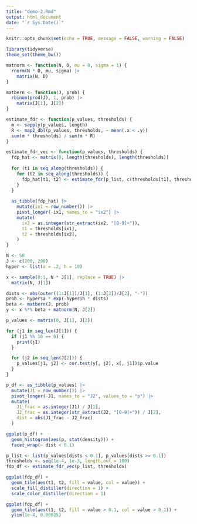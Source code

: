 ```yaml
---
title: "demo-2.Rmd"
output: html_document
date: "`r Sys.Date()`"
---
```


```r
knitr::opts_chunk$set(echo = TRUE, message = FALSE, warning = FALSE)
```

```r
library(tidyverse)
theme_set(theme_bw())
```

```r
matnorm <- function(N, D, mu = 0, sigma = 1) {
  rnorm(N * D, mu, sigma) |>
    matrix(N, D)
}

matbern <- function(J, prob) {
  rbinom(prod(J), 1, prob) |>
    matrix(J[1], J[2])
}

estimate_fdr <- function(p_values, thresholds) {
  m <- sapply(p_values, length)
  R <- map2_dbl(p_values, thresholds, ~ mean(.x < .y))
  sum(m * thresholds) / sum(m * R)
}

estimate_fdr_vec <- function(p_values, thresholds) {
  fdp_hat <- matrix(0, length(thresholds), length(thresholds))
  
  for (t1 in seq_along(thresholds)) {
    for (t2 in seq_along(thresholds)) {
      fdp_hat[t1, t2] <- estimate_fdr(p_list, c(thresholds[t1], thresholds[t2]))
    }
  }
  
  as_tibble(fdp_hat) |>
    mutate(ix1 = row_number()) |>
    pivot_longer(-ix1, names_to = "ix2") |>
    mutate(
      ix2 = as.integer(str_extract(ix2, "[0-9]+")),
      t1 = thresholds[ix1],
      t2 = thresholds[ix2],
    )
}

```

```r
N <- 50
J <- c(200, 200)
hyper <- list(a = .2, h = 10)
```

```r
x <- sample(0:1, N * J[1], replace = TRUE) |>
  matrix(N, J[1])

dists <- abs(outer((1:J[1])/J[1], (1:J[2])/J[2], "-"))
prob <- hyper$a * exp(-hyper$h * dists)
beta <- matbern(J, prob)
y <- x %*% beta + matnorm(N, J[2])
```

```r
p_values <- matrix(0, J[1], J[2])

for (j1 in seq_len(J[1])) {
  if (j1 %% 10 == 0) {
    print(j1)
  }

  for (j2 in seq_len(J[2])) {
    p_values[j1, j2] <- cor.test(y[, j2], x[, j1])$p.value
  }
}
``` 
```r
p_df <- as_tibble(p_values) |>
  mutate(J1 = row_number()) |>
  pivot_longer(-J1, names_to = "J2", values_to = "p") |>
  mutate(
    J1_frac = as.integer(J1) / J[1],
    J2_frac = as.integer(str_extract(J2, "[0-9]+")) / J[2],
    dist = abs(J1_frac - J2_frac)
  )

ggplot(p_df) +
  geom_histogram(aes(p, stat(density))) +
  facet_wrap(~ dist < 0.1) 
```

```r
p_list <- list(p_values[dists < 0.1], p_values[dists >= 0.1])
thresholds <- seq(1e-4, 1e-3, length.out = 100)
fdp_df <- estimate_fdr_vec(p_list, thresholds)
```

```r
ggplot(fdp_df) +
  geom_tile(aes(t1, t2, fill = value, col = value)) +
  scale_fill_distiller(direction = 1) +
  scale_color_distiller(direction = 1)

ggplot(fdp_df) +
  geom_tile(aes(t1, t2, fill = value > 0.1, col = value > 0.1)) +
  ylim(1e-4, 0.00025)
```

```r

```











